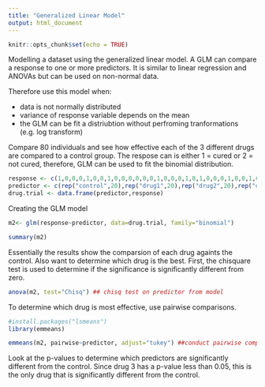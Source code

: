 ```yaml
---
title: "Generalized Linear Model"
output: html_document
---
```


```r
knitr::opts_chunk$set(echo = TRUE)
```

Modelling a dataset using the generalized linear model.  A GLM can compare a response to one or more predictors.  It is similar to linear regression and ANOVAs but can be used on non-normal data.

Therefore use this model when:      

* data is not normally distributed      
* variance of response variable depends on the mean     
* the GLM can be fit a distriubtion without perfroming tranformations (e.g. log transform)    
  
Compare 80 individuals and see how effective each of the 3 different drugs are compared to a control group. The respose can is either 1 = cured or 2 = not cured, therefore, GLM can be used to fit the binomial distribution.

```r
response <- c(1,0,0,0,1,0,0,1,0,0,0,0,0,0,1,0,0,0,1,0,1,0,0,0,1,0,0,1,0,0,1,0,0,0,1,0,0,0,1,0,1,0,0,0,1,0,0,1,1,1,1,1,0,0,1,0,1,1,1,0,1,0,0,0,1,0,1,1,1,1,1,1,1,1,1,0,1,1,1,1)
predictor <- c(rep("control",20),rep("drug1",20),rep("drug2",20),rep("drug3",20))
drug.trial <- data.frame(predictor,response)
```

Creating the GLM model

```r
m2<- glm(response~predictor, data=drug.trial, family="binomial")

summary(m2) 
```

Essentially the results show the comparsion of each drug againts the control.
Also want to determine which drug is the best.
First, the chisquare test is used to determine if the significance is significantly different from zero.

```r
anova(m2, test="Chisq") ## chisq test on predictor from model
```

To determine which drug is most effective, use pairwise comparisons.

```r
#install.packages("lsmeans")
library(emmeans)
```

```r
emmeans(m2, pairwise~predictor, adjust="tukey") ##conduct pairwise comparisons on predictor
```

Look at the p-values to determine which predictors are significantly different from the control.  Since drug 3 has a p-value less than 0.05, this is the only drug that is significantly different from the control.  
